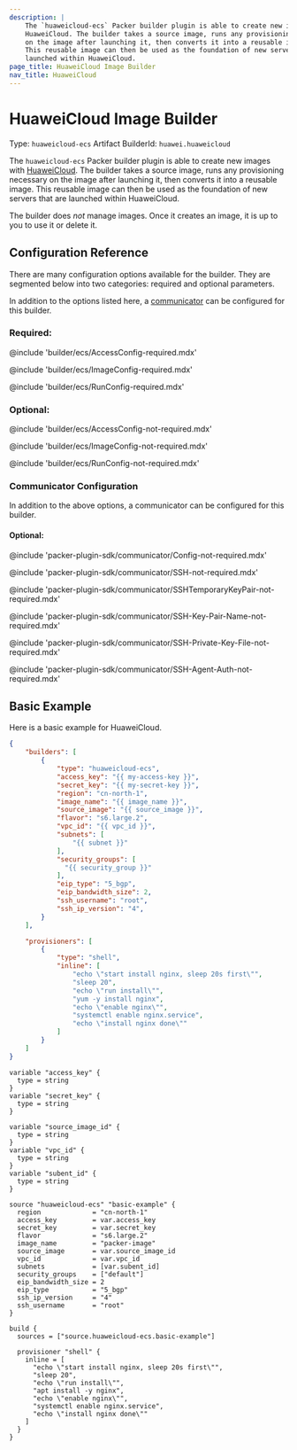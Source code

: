 ```yaml
---
description: |
    The `huaweicloud-ecs` Packer builder plugin is able to create new images with
    HuaweiCloud. The builder takes a source image, runs any provisioning necessary
    on the image after launching it, then converts it into a reusable image.
    This reusable image can then be used as the foundation of new servers that are
    launched within HuaweiCloud.
page_title: HuaweiCloud Image Builder
nav_title: HuaweiCloud
---
```


# HuaweiCloud Image Builder

Type: `huaweicloud-ecs`
Artifact BuilderId: `huawei.huaweicloud`

The `huaweicloud-ecs` Packer builder plugin is able to create new images with
[HuaweiCloud](https://www.huaweicloud.com). The builder takes a source image,
runs any provisioning necessary on the image after launching it, then converts
it into a reusable image. This reusable image can then be used as the
foundation of new servers that are launched within HuaweiCloud.

The builder does *not* manage images. Once it creates an image, it is up to you
to use it or delete it.

## Configuration Reference

There are many configuration options available for the builder. They are
segmented below into two categories: required and optional parameters.

In addition to the options listed here,
a [communicator](/docs/templates/legacy_json_templates/communicator) can be configured for this builder.

### Required:

@include 'builder/ecs/AccessConfig-required.mdx'

@include 'builder/ecs/ImageConfig-required.mdx'

@include 'builder/ecs/RunConfig-required.mdx'

### Optional:

@include 'builder/ecs/AccessConfig-not-required.mdx'

@include 'builder/ecs/ImageConfig-not-required.mdx'

@include 'builder/ecs/RunConfig-not-required.mdx'


### Communicator Configuration

In addition to the above options, a communicator can be configured
for this builder.

#### Optional:

@include 'packer-plugin-sdk/communicator/Config-not-required.mdx'

@include 'packer-plugin-sdk/communicator/SSH-not-required.mdx'

@include 'packer-plugin-sdk/communicator/SSHTemporaryKeyPair-not-required.mdx'

@include 'packer-plugin-sdk/communicator/SSH-Key-Pair-Name-not-required.mdx'

@include 'packer-plugin-sdk/communicator/SSH-Private-Key-File-not-required.mdx'

@include 'packer-plugin-sdk/communicator/SSH-Agent-Auth-not-required.mdx'

## Basic Example

Here is a basic example for HuaweiCloud.

<Tabs>
<Tab heading="JSON">

``` json
{
    "builders": [
        {
            "type": "huaweicloud-ecs",
            "access_key": "{{ my-access-key }}",
            "secret_key": "{{ my-secret-key }}",
            "region": "cn-north-1",
            "image_name": "{{ image_name }}",
            "source_image": "{{ source_image }}",
            "flavor": "s6.large.2",
            "vpc_id": "{{ vpc_id }}",
            "subnets": [
                "{{ subnet }}"
            ],
            "security_groups": [
              "{{ security_group }}"
            ],
            "eip_type": "5_bgp",
            "eip_bandwidth_size": 2,
            "ssh_username": "root",
            "ssh_ip_version": "4",
        }
    ],

    "provisioners": [
        {
            "type": "shell",
            "inline": [
                "echo \"start install nginx, sleep 20s first\"",
                "sleep 20",
                "echo \"run install\"",
                "yum -y install nginx",
                "echo \"enable nginx\"",
                "systemctl enable nginx.service",
                "echo \"install nginx done\""
            ]
        }
    ]
}
```

</Tab>
<Tab heading="HCL2">

```hcl
variable "access_key" {
  type = string
}
variable "secret_key" {
  type = string
}

variable "source_image_id" {
  type = string
}
variable "vpc_id" {
  type = string
}
variable "subent_id" {
  type = string
}

source "huaweicloud-ecs" "basic-example" {
  region             = "cn-north-1"
  access_key         = var.access_key
  secret_key         = var.secret_key
  flavor             = "s6.large.2"
  image_name         = "packer-image"
  source_image       = var.source_image_id
  vpc_id             = var.vpc_id
  subnets            = [var.subent_id]
  security_groups    = ["default"]
  eip_bandwidth_size = 2
  eip_type           = "5_bgp"
  ssh_ip_version     = "4"
  ssh_username       = "root"
}

build {
  sources = ["source.huaweicloud-ecs.basic-example"]

  provisioner "shell" {
    inline = [
      "echo \"start install nginx, sleep 20s first\"",
      "sleep 20",
      "echo \"run install\"",
      "apt install -y nginx",
      "echo \"enable nginx\"",
      "systemctl enable nginx.service",
      "echo \"install nginx done\""
    ]
  }
}
```

</Tab>
</Tabs>